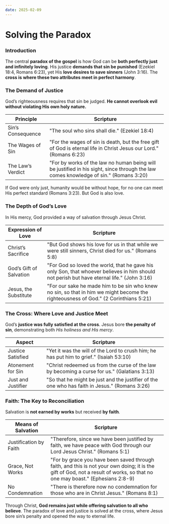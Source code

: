```yaml
---
date: 2025-02-09
---
```



# Solving the Paradox

<CustomImage
  src="/img/solving-the-paradox.png"
  alt="Solving the Paradox"
  width="300px"
/>
<DateDisplay date="2025-02-09" />

### Introduction

The central **paradox of the gospel** is how God can be **both perfectly just and infinitely loving**. His justice **demands that sin be punished** (Ezekiel 18:4, Romans 6:23), yet His **love desires to save sinners** (John 3:16). The **cross is where these two attributes meet in perfect harmony**.

### The Demand of Justice
God’s righteousness requires that sin be judged. **He cannot overlook evil without violating His own holy nature.**

| Principle | Scripture |
|-----------|-----------|
| Sin’s Consequence | "The soul who sins shall die." (Ezekiel 18:4) |
| The Wages of Sin | "For the wages of sin is death, but the free gift of God is eternal life in Christ Jesus our Lord." (Romans 6:23) |
| The Law’s Verdict | "For by works of the law no human being will be justified in his sight, since through the law comes knowledge of sin." (Romans 3:20) |

If God were only just, humanity would be without hope, for no one can meet His perfect standard (Romans 3:23). But God is also love.

### The Depth of God’s Love
In His mercy, God provided a way of salvation through Jesus Christ.

| Expression of Love | Scripture |
|-------------------|-----------|
| Christ’s Sacrifice | "But God shows his love for us in that while we were still sinners, Christ died for us." (Romans 5:8) |
| God’s Gift of Salvation | "For God so loved the world, that he gave his only Son, that whoever believes in him should not perish but have eternal life." (John 3:16) |
| Jesus, the Substitute | "For our sake he made him to be sin who knew no sin, so that in him we might become the righteousness of God." (2 Corinthians 5:21) |

### The Cross: Where Love and Justice Meet
God’s **justice was fully satisfied at the cross**. Jesus bore **the penalty of sin**, demonstrating both _His holiness and His mercy_.

| Aspect | Scripture |
|--------|-----------|
| Justice Satisfied | "Yet it was the will of the Lord to crush him; he has put him to grief." (Isaiah 53:10) |
| Atonement for Sin | "Christ redeemed us from the curse of the law by becoming a curse for us." (Galatians 3:13) |
| Just and Justifier | "So that he might be just and the justifier of the one who has faith in Jesus." (Romans 3:26) |

### Faith: The Key to Reconciliation
Salvation is **not earned by works** but received **by faith**.

| Means of Salvation | Scripture |
|------------------|-----------|
| Justification by Faith | "Therefore, since we have been justified by faith, we have peace with God through our Lord Jesus Christ." (Romans 5:1) |
| Grace, Not Works | "For by grace you have been saved through faith, and this is not your own doing; it is the gift of God, not a result of works, so that no one may boast." (Ephesians 2:8-9) |
| No Condemnation | "There is therefore now no condemnation for those who are in Christ Jesus." (Romans 8:1) |

Through Christ, **God remains just while offering salvation to all who believe**. The paradox of love and justice is solved at the cross, where Jesus bore sin’s penalty and opened the way to eternal life.


